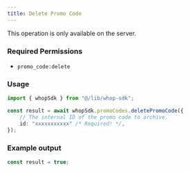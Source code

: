 ```yaml
---
title: Delete Promo Code
---
```

<Note>This operation is only available on the server.</Note>

### Required Permissions
 - `promo_code:delete`

### Usage

```typescript
import { whopSdk } from "@/lib/whop-sdk";

const result = await whopSdk.promoCodes.deletePromoCode({
	// The internal ID of the promo code to archive.
	id: "xxxxxxxxxxx" /* Required! */,
});

```

### Example output

```typescript
const result = true;

```
